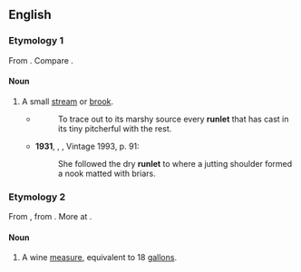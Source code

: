 ==English==

===Etymology 1===
From {{suffix|en|run|let}}. Compare {{m|en|runnel}}.

====Noun====
{{en-noun}}

# A small [[stream]] or [[brook]].
#* {{rfdatek|en|Lowell}}
#*: To trace out to its marshy source every '''runlet''' that has cast in its tiny pitcherful with the rest.
#* '''1931''', {{w|William Faulkner}}, ''{{w|Sanctuary}}'', Vintage 1993, p. 91:
#*: She followed the dry '''runlet''' to where a jutting shoulder formed a nook matted with briars.

===Etymology 2===
From {{inh|en|enm|roundelet}}, from {{der|en|fro|rondelet||roundlet}}. More at {{l|en|roundlet}}.

====Noun====
{{en-noun}}

# {{lb|en|archaic}} A wine [[measure]], equivalent to 18 [[gallon]]s.